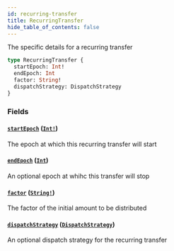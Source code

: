 ```yaml
---
id: recurring-transfer
title: RecurringTransfer
hide_table_of_contents: false
---
```



The specific details for a recurring transfer

```graphql
type RecurringTransfer {
  startEpoch: Int!
  endEpoch: Int
  factor: String!
  dispatchStrategy: DispatchStrategy
}
```


### Fields

#### [`startEpoch`](#) ([`Int!`](/docs/testnet/graphql/scalars/int))

The epoch at which this recurring transfer will start


#### [`endEpoch`](#) ([`Int`](/docs/testnet/graphql/scalars/int))

An optional epoch at whihc this transfer will stop


#### [`factor`](#) ([`String!`](/docs/testnet/graphql/scalars/string))

The factor of the initial amount to be distributed


#### [`dispatchStrategy`](#) ([`DispatchStrategy`](/docs/testnet/graphql/objects/dispatch-strategy))

An optional dispatch strategy for the recurring transfer




